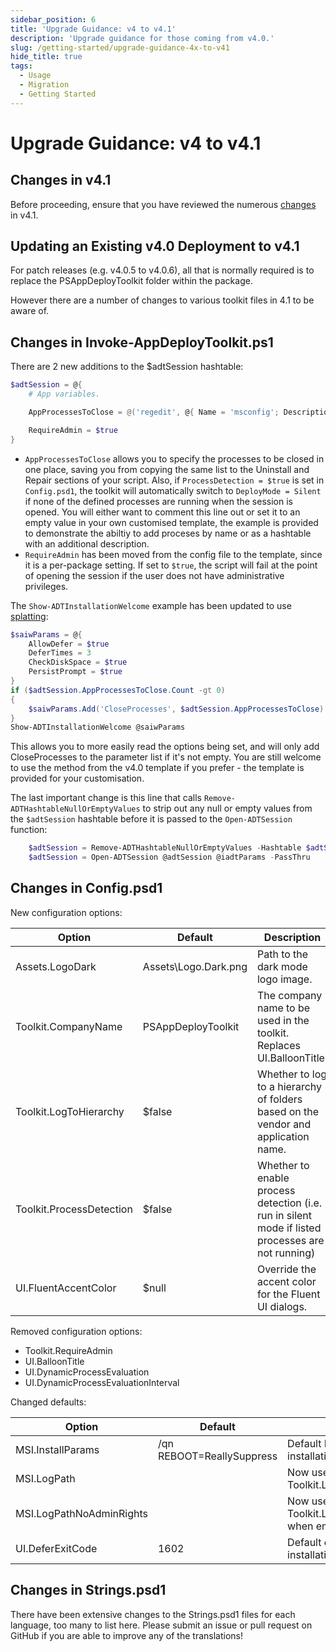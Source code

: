```yaml
---
sidebar_position: 6
title: 'Upgrade Guidance: v4 to v4.1'
description: 'Upgrade guidance for those coming from v4.0.'
slug: /getting-started/upgrade-guidance-4x-to-v41
hide_title: true
tags:
  - Usage
  - Migration
  - Getting Started
---
```


# Upgrade Guidance: v4 to v4.1 

## Changes in v4.1

Before proceeding, ensure that you have reviewed the numerous [changes](../getting-started/release-notes.mdx) in v4.1.

## Updating an Existing v4.0 Deployment to v4.1

For patch releases (e.g. v4.0.5 to v4.0.6), all that is normally required is to replace the PSAppDeployToolkit folder within the package.

However there are a number of changes to various toolkit files in 4.1 to be aware of.

## Changes in Invoke-AppDeployToolkit.ps1

There are 2 new additions to the $adtSession hashtable:

```powershell
$adtSession = @{
    # App variables.

    AppProcessesToClose = @('regedit', @{ Name = 'msconfig'; Description = 'System Configuration (msconfig)' })

    RequireAdmin = $true
}
```

- `AppProcessesToClose` allows you to specify the processes to be closed in one place, saving you from copying the same list to the Uninstall and Repair sections of your script. Also, if `ProcessDetection = $true` is set in `Config.psd1`, the toolkit will automatically switch to `DeployMode = Silent` if none of the defined processes are running when the session is opened. You will either want to comment this line out or set it to an empty value in your own customised template, the example is provided to demonstrate the abiltiy to add proceses by name or as a hashtable with an additional description.
- `RequireAdmin` has been moved from the config file to the template, since it is a per-package setting. If set to `$true`, the script will fail at the point of opening the session if the user does not have administrative privileges.

The `Show-ADTInstallationWelcome` example has been updated to use [splatting](https://learn.microsoft.com/en-us/powershell/module/microsoft.powershell.core/about/about_splatting):

```powershell
$saiwParams = @{
    AllowDefer = $true
    DeferTimes = 3
    CheckDiskSpace = $true
    PersistPrompt = $true
}
if ($adtSession.AppProcessesToClose.Count -gt 0)
{
    $saiwParams.Add('CloseProcesses', $adtSession.AppProcessesToClose)
}
Show-ADTInstallationWelcome @saiwParams
```

This allows you to more easily read the options being set, and will only add CloseProcesses to the parameter list if it's not empty. You are still welcome to use the method from the v4.0 template if you prefer - the template is provided for your customisation.

The last important change is this line that calls `Remove-ADTHashtableNullOrEmptyValues` to strip out any null or empty values from the `$adtSession` hashtable before it is passed to the `Open-ADTSession` function:

```powershell
    $adtSession = Remove-ADTHashtableNullOrEmptyValues -Hashtable $adtSession ⬅️
    $adtSession = Open-ADTSession @adtSession @iadtParams -PassThru
```

## Changes in Config.psd1

New configuration options:

| Option | Default | Description |
| ------ | ------- | ----------- |
| Assets.LogoDark | Assets\Logo.Dark.png | Path to the dark mode logo image. |
| Toolkit.CompanyName | PSAppDeployToolkit | The company name to be used in the toolkit. Replaces UI.BalloonTitle. |
| Toolkit.LogToHierarchy | $false | Whether to log to a hierarchy of folders based on the vendor and application name. |
| Toolkit.ProcessDetection | $false | Whether to enable process detection (i.e. run in silent mode if listed processes are not running) |
| UI.FluentAccentColor | $null | Override the accent color for the Fluent UI dialogs. |

Removed configuration options:
- Toolkit.RequireAdmin
- UI.BalloonTitle
- UI.DynamicProcessEvaluation
- UI.DynamicProcessEvaluationInterval

Changed defaults:

| Option | Default | Description |
| ------ | ------- | ----------- |
| MSI.InstallParams | /qn REBOOT=ReallySuppress | Default MSI parameters for installation. |
| MSI.LogPath | | Now uses the same path as Toolkit.LogPath when empty. |
| MSI.LogPathNoAdminRights | | Now uses the same path as Toolkit.LogPathNoAdminRights when empty. |
| UI.DeferExitCode | 1602 | Default exit code for deferred installations. |

## Changes in Strings.psd1

There have been extensive changes to the Strings.psd1 files for each language, too many to list here. Please submit an issue or pull request on GitHub if you are able to improve any of the translations!
